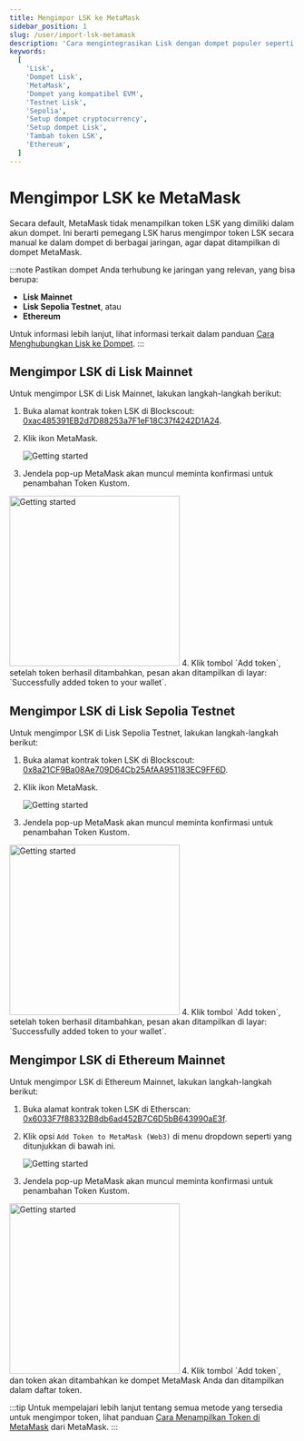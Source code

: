 ```yaml
---
title: Mengimpor LSK ke MetaMask
sidebar_position: 1
slug: /user/import-lsk-metamask
description: 'Cara mengintegrasikan Lisk dengan dompet populer seperti MetaMask.'
keywords:
  [
    'Lisk',
    'Dompet Lisk',
    'MetaMask',
    'Dompet yang kompatibel EVM',
    'Testnet Lisk',
    'Sepolia',
    'Setup dompet cryptocurrency',
    'Setup dompet Lisk',
    'Tambah token LSK',
    'Ethereum',
  ]
---
```


# Mengimpor LSK ke MetaMask
Secara default, MetaMask tidak menampilkan token LSK yang dimiliki dalam akun dompet. 
Ini berarti pemegang LSK harus mengimpor token LSK secara manual ke dalam dompet di berbagai jaringan, agar dapat ditampilkan di dompet MetaMask.

:::note
Pastikan dompet Anda terhubung ke jaringan yang relevan, yang bisa berupa:
- **Lisk Mainnet**
- **Lisk Sepolia Testnet**, atau
- **Ethereum**

Untuk informasi lebih lanjut, lihat informasi terkait dalam panduan [Cara Menghubungkan Lisk ke Dompet](connecting-to-a-wallet).
:::

## Mengimpor LSK di Lisk Mainnet

Untuk mengimpor LSK di Lisk Mainnet, lakukan langkah-langkah berikut:

1. Buka alamat kontrak token LSK di Blockscout: [0xac485391EB2d7D88253a7F1eF18C37f4242D1A24](https://blockscout.lisk.com/token/0xac485391EB2d7D88253a7F1eF18C37f4242D1A24).
2. Klik ikon MetaMask.

    <img src="/img/docs/import-lsk/clickMetaMask.png" alt="Getting started"  /> 
3. Jendela pop-up MetaMask akan muncul meminta konfirmasi untuk penambahan Token Kustom.
  <img src="/img/docs/import-lsk/confimAddition.png" alt="Getting started" width="300px" />
4. Klik tombol `Add token`, setelah token berhasil ditambahkan, pesan akan ditampilkan di layar: `Successfully added token to your wallet`.

## Mengimpor LSK di Lisk Sepolia Testnet

Untuk mengimpor LSK di Lisk Sepolia Testnet, lakukan langkah-langkah berikut:

1. Buka alamat kontrak token LSK di Blockscout: [0x8a21CF9Ba08Ae709D64Cb25AfAA951183EC9FF6D](https://sepolia-blockscout.lisk.com/token/0x8a21CF9Ba08Ae709D64Cb25AfAA951183EC9FF6D).
2. Klik ikon MetaMask.

    <img src="/img/docs/import-lsk/clickMetaMask2.png" alt="Getting started"  /> 
3. Jendela pop-up MetaMask akan muncul meminta konfirmasi untuk penambahan Token Kustom.
  <img src="/img/docs/import-lsk/confimAddition.png" alt="Getting started" width="300px" />
4. Klik tombol `Add token`, setelah token berhasil ditambahkan, pesan akan ditampilkan di layar: `Successfully added token to your wallet`.

## Mengimpor LSK di Ethereum Mainnet

Untuk mengimpor LSK di Ethereum Mainnet, lakukan langkah-langkah berikut:

1. Buka alamat kontrak token LSK di Etherscan: [0x6033F7f88332B8db6ad452B7C6D5bB643990aE3f](https://etherscan.io/token/0x6033f7f88332b8db6ad452b7c6d5bb643990ae3f).
2. Klik opsi `Add Token to MetaMask (Web3)` di menu dropdown seperti yang ditunjukkan di bawah ini.

    <img src="/img/docs/import-lsk/clickMetaMask3.png" alt="Getting started"  /> 
3. Jendela pop-up MetaMask akan muncul meminta konfirmasi untuk penambahan Token Kustom.
  <img src="/img/docs/import-lsk/confirmAddition2.png" alt="Getting started" width="300px" />
4. Klik tombol `Add token`, dan token akan ditambahkan ke dompet MetaMask Anda dan ditampilkan dalam daftar token.

:::tip
Untuk mempelajari lebih lanjut tentang semua metode yang tersedia untuk mengimpor token, lihat panduan [Cara Menampilkan Token di MetaMask](https://support.metamask.io/managing-my-tokens/custom-tokens/how-to-display-tokens-in-metamask/) dari MetaMask.
:::
